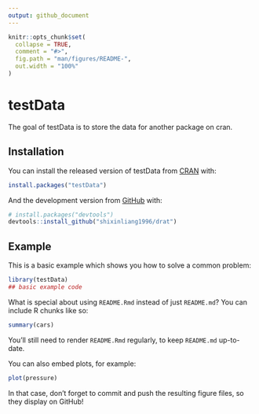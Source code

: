 ```yaml
---
output: github_document
---
```


<!-- README.md is generated from README.Rmd. Please edit that file -->

```r
knitr::opts_chunk$set(
  collapse = TRUE,
  comment = "#>",
  fig.path = "man/figures/README-",
  out.width = "100%"
)
```

# testData

<!-- badges: start -->
<!-- badges: end -->

The goal of testData is to store the data for another package on cran. 

## Installation

You can install the released version of testData from [CRAN](https://CRAN.R-project.org) with:

``` r
install.packages("testData")
```

And the development version from [GitHub](https://github.com/) with:

``` r
# install.packages("devtools")
devtools::install_github("shixinliang1996/drat")
```
## Example

This is a basic example which shows you how to solve a common problem:

```r
library(testData)
## basic example code
```

What is special about using `README.Rmd` instead of just `README.md`? You can include R chunks like so:

```r
summary(cars)
```

You'll still need to render `README.Rmd` regularly, to keep `README.md` up-to-date.

You can also embed plots, for example:

```r
plot(pressure)
```

In that case, don't forget to commit and push the resulting figure files, so they display on GitHub!
